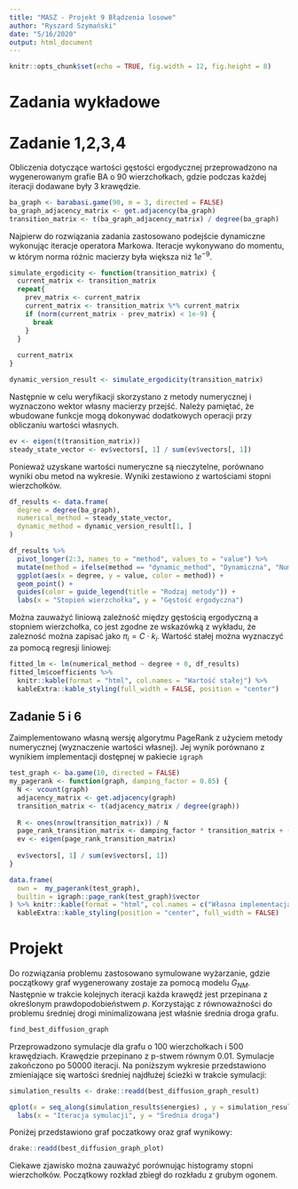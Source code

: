 ```yaml
---
title: "MASZ - Projekt 9 Błądzenia losowe"
author: "Ryszard Szymański"
date: "5/16/2020"
output: html_document
---
```


```r
knitr::opts_chunk$set(echo = TRUE, fig.width = 12, fig.height = 8)
```

# Zadania wykładowe

# Zadanie 1,2,3,4
Obliczenia dotyczące wartości gęstości ergodycznej przeprowadzono na wygenerowanym grafie BA o 90 wierzchołkach, gdzie podczas każdej iteracji dodawane były 3 krawędzie. 
```r
ba_graph <- barabasi.game(90, m = 3, directed = FALSE)
ba_graph_adjacency_matrix <- get.adjacency(ba_graph)
transition_matrix <- t(ba_graph_adjacency_matrix) / degree(ba_graph)
```
Najpierw do rozwiązania zadania zastosowano podejście dynamiczne wykonując iteracje operatora Markowa. Iteracje wykonywano do momentu, w którym norma różnic macierzy była większa niż $1e^{-9}$.
```r
simulate_ergodicity <- function(transition_matrix) {
  current_matrix <- transition_matrix
  repeat{
    prev_matrix <- current_matrix
    current_matrix <- transition_matrix %*% current_matrix
    if (norm(current_matrix - prev_matrix) < 1e-9) {
      break
    }
  }
  
  current_matrix
}

dynamic_version_result <- simulate_ergodicity(transition_matrix)
```

Następnie w celu weryfikacji skorzystano z metody numerycznej i wyznaczono wektor własny macierzy przejść. Należy pamiętać, że wbudowane funkcje mogą dokonywać dodatkowych operacji przy obliczaniu wartości własnych.
```r
ev <- eigen(t(transition_matrix))
steady_state_vector <- ev$vectors[, 1] / sum(ev$vectors[, 1])
```

Ponieważ uzyskane wartości numeryczne są nieczytelne, porównano wyniki obu metod na wykresie. Wyniki zestawiono z wartościami stopni wierzchołków.
```r
df_results <- data.frame(
  degree = degree(ba_graph),
  numerical_method = steady_state_vector,
  dynamic_method = dynamic_version_result[1, ]
)

df_results %>% 
  pivot_longer(2:3, names_to = "method", values_to = "value") %>% 
  mutate(method = ifelse(method == "dynamic_method", "Dynamiczna", "Numeryczna")) %>% 
  ggplot(aes(x = degree, y = value, color = method)) +
  geom_point() +
  guides(color = guide_legend(title = "Rodzaj metody")) +
  labs(x = "Stopień wierzchołka", y = "Gęstość ergodyczna")
```
Można zauważyć liniową zależność między gęstością ergodyczną a stopniem wierzchołka, co jest zgodne ze wskazówką z wykładu, że zalezność można zapisać jako $\pi_i = C \cdot k_i$. Wartość stałej można wyznaczyć za pomocą regresji liniowej:

```r
fitted_lm <- lm(numerical_method ~ degree + 0, df_results)
fitted_lm$coefficients %>% 
  knitr::kable(format = "html", col.names = "Wartość stałej") %>% 
  kableExtra::kable_styling(full_width = FALSE, position = "center")
```


## Zadanie 5 i 6
Zaimplementowano własną wersję algorytmu PageRank z użyciem metody numerycznej (wyznaczenie wartości własnej). Jej wynik porównano z wynikiem implementacji dostępnej w pakiecie `igraph`
```r
test_graph <- ba.game(10, directed = FALSE)
my_pagerank <- function(graph, damping_factor = 0.85) {
  N <- vcount(graph)
  adjacency_matrix <- get.adjacency(graph)
  transition_matrix <- t(adjacency_matrix / degree(graph))
  
  R <- ones(nrow(transition_matrix)) / N
  page_rank_transition_matrix <- damping_factor * transition_matrix + (1 - damping_factor) * R
  ev <- eigen(page_rank_transition_matrix)
  
  ev$vectors[, 1] / sum(ev$vectors[, 1])
}
```

```r
data.frame(
  own =  my_pagerank(test_graph),
  builtin = igraph::page_rank(test_graph)$vector
) %>% knitr::kable(format = "html", col.names = c("Własna implementacja", "Wbudowana funkcja w pakiecie igraph")) %>% 
  kableExtra::kable_styling(position = "center", full_width = FALSE)
```

# Projekt
Do rozwiązania problemu zastosowano symulowane wyżarzanie, gdzie początkowy graf wygenerowany zostaje za pomocą modelu $G_{NM}$. Następnie w trakcie kolejnych iteracji każda krawędź jest przepinana z określonym prawdopodobieństwem $p$. Korzystając z równoważności do problemu średniej drogi minimalizowana jest właśnie średnia droga grafu.
```r
find_best_diffusion_graph
```

Przeprowadzono symulacje dla grafu o 100 wierzchołkach i 500 krawędziach. Krawędzie przepinano z p-stwem równym 0.01. Symulacje zakończono po 50000 iteracji. Na poniższym wykresie przedstawiono zmieniające się wartości średniej najdłużej ścieżki w trakcie symulacji:
```r
simulation_results <- drake::readd(best_diffusion_graph_result)

qplot(x = seq_along(simulation_results$energies) , y = simulation_results$energies) +
  labs(x = "Iteracja symulacji", y = "Średnia droga")
```

Poniżej przedstawiono graf poczatkowy oraz graf wynikowy:
```r
drake::readd(best_diffusion_graph_plot)
```

Ciekawe zjawisko można zauważyć porównując histogramy stopni wierzchołków. Początkowy rozkład zbiegł do rozkładu z grubym ogonem.
